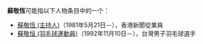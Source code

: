 '''蘇敬恆'''可能指以下人物条目中的一个：
* [[蘇敬恆_(主持人)|蘇敬恆 (主持人)]]（1981年5月21日－），香港新聞從業員
* [[蘇敬恒_(羽毛球運動員)|蘇敬恒 (羽毛球運動員)]]（1992年11月10日－），台灣男子羽毛球選手
{{Disambiguation|J|Cat=三字苏姓人名消歧义}}